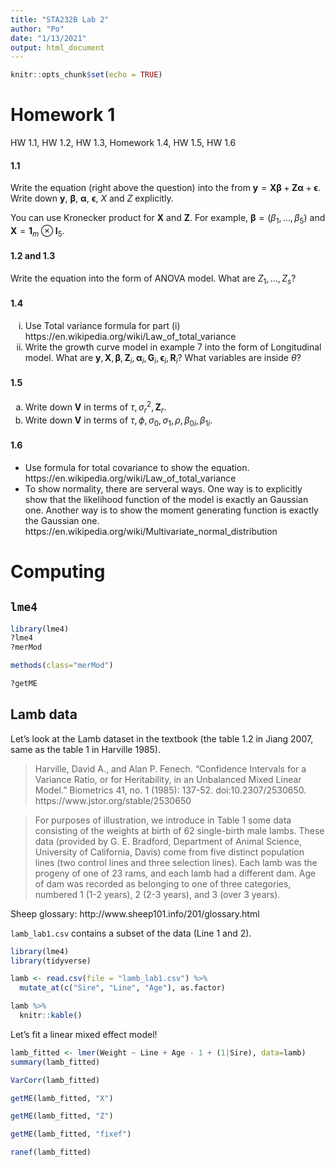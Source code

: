 ```yaml
---
title: "STA232B Lab 2"
author: "Po"
date: "1/13/2021"
output: html_document
---
```


```r
knitr::opts_chunk$set(echo = TRUE)
```

# Homework 1

HW 1.1, HW 1.2, HW 1.3, Homework 1.4, HW 1.5, HW 1.6

#### 1.1
Write the equation (right above the question) into the from $\mathbf{y} = \mathbf{X}\boldsymbol{\beta} + \mathbf{Z}\boldsymbol{\alpha} + \boldsymbol{\epsilon}$. Write down $\mathbf{y}$, $\boldsymbol{\beta}$, $\boldsymbol{\alpha}$, $\boldsymbol{\epsilon}$, $X$ and $Z$ explicitly. 

You can use Kronecker product for $\mathbf{X}$ and $\mathbf{Z}$. For example, $\boldsymbol{\beta} = (\beta_1, \dots, \beta_5)$ and $\mathbf{X} = \mathbf{1}_m \otimes \mathbf{I}_5$.

#### 1.2 and 1.3

Write the equation into the form of ANOVA model. What are $Z_1, \dots, Z_s$?

#### 1.4

i) Use Total variance formula for part (i)  https://en.wikipedia.org/wiki/Law_of_total_variance
ii) Write the growth curve model in example 7 into the form of Longitudinal model. What are $\mathbf{y}, \mathbf{X}, \boldsymbol{\beta}, \mathbf{Z}_i, \boldsymbol{\alpha}_i, \mathbf{G}_i, \boldsymbol{\epsilon}_i, \mathbf{R}_i$? What variables are inside $\theta$?

#### 1.5

a) Write down $\mathbf{V}$ in terms of $\tau, \sigma^2_r, \mathbf{Z}_r$.
b) Write down $\mathbf{V}$ in terms of $\tau, \phi, \sigma_0, \sigma_1, \rho, \beta_{0i}, \beta_{1i}$.

#### 1.6

- Use formula for total covariance to show the equation. https://en.wikipedia.org/wiki/Law_of_total_variance
- To show normality, there are serveral ways. One way is to explicitly show that the likelihood function of the model is exactly an Gaussian one. Another way is to show the moment generating function is exactly the Gaussian one.
https://en.wikipedia.org/wiki/Multivariate_normal_distribution

# Computing

## `lme4`

```r
library(lme4)
?lme4
?merMod
```

```r
methods(class="merMod")
```

```r
?getME
```

## Lamb data

Let's look at the Lamb dataset in the textbook (the table 1.2 in Jiang 2007, same as the table 1 in Harville 1985).

>    Harville, David A., and Alan P. Fenech. "Confidence Intervals for a Variance Ratio, or for Heritability, in an Unbalanced Mixed Linear Model." Biometrics 41, no. 1 (1985): 137-52. doi:10.2307/2530650. <br>
> https://www.jstor.org/stable/2530650

> For purposes of illustration, we introduce in Table 1 some data consisting of the weights at
> birth of 62 single-birth male lambs. These data (provided by G. E. Bradford, Department
> of Animal Science, University of California, Davis) come from five distinct population
> lines (two control lines and three selection lines). Each lamb was the progeny of one of 23
> rams, and each lamb had a different dam. Age of dam was recorded as belonging to one of
> three categories, numbered 1 (1-2 years), 2 (2-3 years), and 3 (over 3 years).

Sheep glossary: http://www.sheep101.info/201/glossary.html

`lamb_lab1.csv` contains a subset of the data (Line 1 and 2).

```r
library(lme4)
library(tidyverse)

lamb <- read.csv(file = "lamb_lab1.csv") %>%
  mutate_at(c("Sire", "Line", "Age"), as.factor)

lamb %>% 
  knitr::kable()
```

Let's fit a linear mixed effect model!
```r
lamb_fitted <- lmer(Weight ~ Line + Age - 1 + (1|Sire), data=lamb)
summary(lamb_fitted)
```

```r
VarCorr(lamb_fitted)
```

```r
getME(lamb_fitted, "X")
```

```r
getME(lamb_fitted, "Z")
```

```r
getME(lamb_fitted, "fixef")
```

```r
ranef(lamb_fitted)
```
